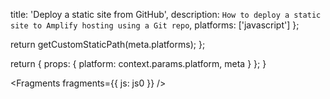 
  title: 'Deploy a static site from GitHub',
  description: `How to deploy a static site to Amplify hosting using a Git repo`,
  platforms: ['javascript']
};

  return getCustomStaticPath(meta.platforms);
};

  return {
    props: {
      platform: context.params.platform,
      meta
    }
  };
}


<Fragments fragments={{ js: js0 }} />
